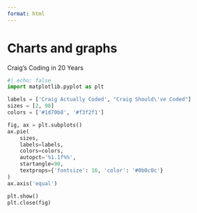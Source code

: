 ```yaml
---
format: html
---
```


# Charts and graphs

Craig's Coding in 20 Years

```python
#| echo: false
import matplotlib.pyplot as plt

labels = ['Craig Actually Coded', "Craig Should\'ve Coded"]
sizes = [2, 98]
colors = ['#1d70b8', '#f3f2f1']

fig, ax = plt.subplots()
ax.pie(
    sizes,
    labels=labels,
    colors=colors,
    autopct='%1.1f%%',
    startangle=90,
    textprops={'fontsize': 16, 'color': '#0b0c0c'}
)
ax.axis('equal')

plt.show()
plt.close(fig)
```
